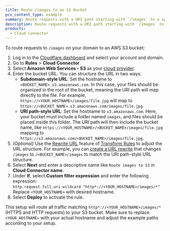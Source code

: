```yaml
---
title: Route /images to an S3 Bucket
pcx_content_type: example
summary: Route requests with a URI path starting with `/images` to a specific AWS S3 bucket using Cloud Connector.
description: Route requests with a URI path starting with `/images` to a specific AWS S3 bucket using Cloud Connector.
products:
  - Cloud Connector
---
```


To route requests to `/images` on your domain to an AWS S3 bucket:

1. Log in to the [Cloudflare dashboard](https://dash.cloudflare.com/) and select your account and domain.
2. Go to **Rules** > **Cloud Connector**.
3. Select **Amazon Web Services - S3** as your [cloud provider](/rules/cloud-connector/providers/).
4. Enter the bucket URL. You can structure the URL in two ways:
   - **Subdomain-style URL**: Set the hostname to `<BUCKET_NAME>.s3.amazonaws.com`. In this case, your files should be organized in the root of the bucket, meaning the URI path will map directly to the file. For example, `https://<YOUR_HOSTNAME>/images/file.jpg` will map to `https://<BUCKET_NAME>.s3.amazonaws.com/images/file.jpg`.
   - **URI path-style URL**: Set the hostname to `s3.amazonaws.com`. Here, your bucket must include a folder named `images`, and files should be placed inside this folder. The URI path will then include the bucket name, like `https://<YOUR_HOSTNAME>/<BUCKET_NAME>/images/file.jpg` mapping to `https://s3.amazonaws.com/<BUCKET_NAME>/images/file.jpg`.
5. _(Optional)_ Use the [Rewrite URL](/rules/transform/url-rewrite/) feature of [Transform Rules](/rules/transform/) to adjust the URL structure. For example, you can [create a URL rewrite](/rules/transform/url-rewrite/create-dashboard/) that changes `/images` to `/<BUCKET_NAME>/images` to match the URI path-style URL structure.
6. Select **Next** and enter a descriptive name like `Route images to S3` in **Cloud Connector name**.
7. Under **If**, select **Custom filter expression** and enter the following expression:<br />
   `http.request.full_uri wildcard "http*://<YOUR_HOSTNAME>/images/*"`<br />
   Replace `<YOUR_HOSTNAME>` with desired hostname.
8. Select **Deploy** to activate the rule.

This setup will route all traffic matching `http*://<YOUR_HOSTNAME>/images/*` (HTTPS and HTTP requests) to your S3 bucket. Make sure to replace `<YOUR_HOSTNAME>` with your actual hostname and adjust the example paths according to your setup.

